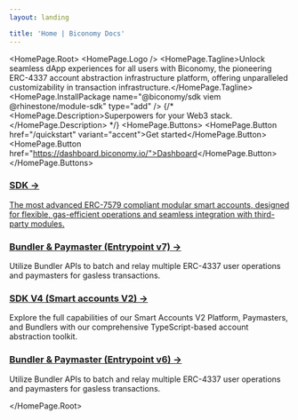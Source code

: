 ```yaml
---
layout: landing

title: 'Home | Biconomy Docs'
---
```



<HomePage.Root>
  <HomePage.Logo />
  <HomePage.Tagline>Unlock seamless dApp experiences for all users with Biconomy, the pioneering ERC-4337 account abstraction infrastructure platform, offering unparalleled customizability in transaction infrastructure.</HomePage.Tagline>
  <HomePage.InstallPackage name="@biconomy/sdk viem @rhinestone/module-sdk" type="add" />
  {/* <HomePage.Description>Superpowers for your Web3 stack.</HomePage.Description> */}
  <HomePage.Buttons>
    <HomePage.Button href="/quickstart" variant="accent">Get started</HomePage.Button>
    <HomePage.Button href="https://dashboard.biconomy.io/">Dashboard</HomePage.Button>
  </HomePage.Buttons>

<div className="mx-0 mt-4 md:mx-4 xl:-mx-12 2xl:-mx-24">
    <div className="grid grid-cols-1 md:grid-cols-2 gap-8">
        <div className="p-6 border border-gray-200 rounded-lg hover:shadow-lg transition-shadow duration-300">
            <h3 className="text-orange-600 font-bold text-xl mb-2">
                <a href="/overview" className="no-underline hover:text-orange-800">
                    SDK →
                </a>
            </h3>
            <a href="/overview">
                The most advanced ERC-7579 compliant modular smart accounts, designed for flexible, gas-efficient operations and seamless integration with third-party modules.
            </a>
        </div>
        <div className="p-6 border border-gray-200 rounded-lg hover:shadow-lg transition-shadow duration-300">
            <h3 className="text-orange-600 font-bold text-xl mb-2">
                <a href="/infra/bundler/integration" className="no-underline hover:text-orange-800">
                    Bundler & Paymaster (Entrypoint v7) →
                </a>
            </h3>
            Utilize Bundler APIs to batch and relay multiple ERC-4337 user operations and paymasters for gasless transactions.
        </div>
    </div>
    <div className="grid grid-cols-1 md:grid-cols-2 gap-8 mt-4">
        <div className="p-6 border border-gray-200 rounded-lg opacity-50 blur-[0.2px]">
            <h3 className="text-[#ff4e17] font-bold text-xl mb-2">
                <a href="/smartAccountsV2/quickstart-react" className="no-underline hover:text-[#ff2600]">
                    SDK V4 (Smart accounts V2) →
                </a>
            </h3>
            Explore the full capabilities of our Smart Accounts V2 Platform, Paymasters, and Bundlers with our comprehensive TypeScript-based account abstraction toolkit.
        </div>
        <div className="p-6 border border-gray-200 rounded-lg opacity-50 blur-[0.2px]">
            <h3 className="text-orange-600 font-bold text-xl mb-2">
                <a href="/smartAccountsV2/bundler" className="no-underline hover:text-orange-800">
                    Bundler & Paymaster (Entrypoint v6) →
                </a>
            </h3>
            Utilize Bundler APIs to batch and relay multiple ERC-4337 user operations and paymasters for gasless transactions.
        </div>
    </div>
</div>


</HomePage.Root>

